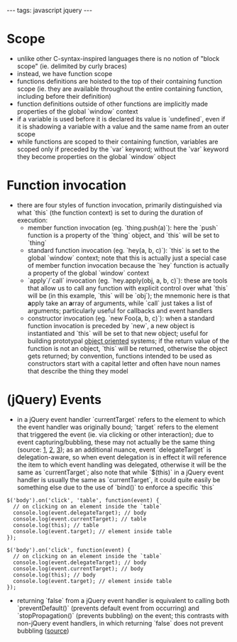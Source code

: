 ---
tags: javascript jquery
---
= Scope =

* unlike other C-syntax-inspired languages there is no notion of "block scope" (ie. delimited by curly braces)
* instead, we have function scope
* functions definitions are hoisted to the top of their containing function scope (ie. they are available throughout the entire containing function, including before their definition)
* function definitions outside of other functions are implicitly made properties of the global `window` context
* if a variable is used before it is declared its value is `undefined`, even if it is shadowing a variable with a value and the same name from an outer scope
* while functions are scoped to their containing function, variables are scoped only if preceded by the `var` keyword; without the `var` keyword they become properties on the global `window` object

= Function invocation =

* there are four styles of function invocation, primarily distinguished via what `this` (the function context) is set to during the duration of execution:
** member function invocation (eg. `thing.push(a)`): here the `push` function is a property of the `thing` object, and `this` will be set to `thing`
** standard function invocation (eg. `hey(a, b, c)`): `this` is set to the global `window` context; note that this is actually just a special case of member function invocation because the `hey` function is actually a property of the global `window` context
** `apply`/`call` invocation (eg. `hey.apply(obj, a, b, c)`): these are tools that allow us to call any function with explicit control over what `this` will be (in this example, `this` will be `obj`); the mnemonic here is that '''a'''pply take an '''a'''rray of arguments, while `call` just takes a list of arguments; particularly useful for callbacks and event handlers
** constructor invocation (eg. `new Foo(a, b, c)`): when a standard function invocation is preceded by `new`, a new object is instantiated and `this` will be set to that new object; useful for building prototypal [[object oriented]] systems; if the return value of the function is not an object, `this` will be returned, otherwise the object gets returned; by convention, functions intended to be used as constructors start with a capital letter and often have noun names that describe the thing they model

= (jQuery) Events =

* in a jQuery event handler `currentTarget` refers to the element to which the event handler was originally bound; `target` refers to the element that triggered the event (ie. via clicking or other interaction); due to event capturing/bubbling, these may not actually be the same thing (source: [http://stackoverflow.com/questions/5921413/difference-between-e-target-and-e-currenttarget 1], [http://www.quirksmode.org/js/events_order.html 2], [http://stackoverflow.com/questions/12632426/is-there-a-difference-between-e-currenttarget-and-this 3]); as an additional nuance, event `delegateTarget` is delegation-aware, so when event delegation is in effect it will reference the item to which event handling was delegated, otherwise it will be the same as `currentTarget`; also note that while `$(this)` in a jQuery event handler is usually the same as `currentTarget`, it could quite easily be something else due to the use of `bind()` to enforce a specific `this`

<pre lang="javascript">$('body').on('click', 'table', function(event) {
  // on clicking on an element inside the `table`
  console.log(event.delegateTarget); // body
  console.log(event.currentTarget); // table
  console.log(this); // table
  console.log(event.target); // element inside table
});

$('body').on('click', function(event) {
  // on clicking on an element inside the `table`
  console.log(event.delegateTarget); // body
  console.log(event.currentTarget); // body
  console.log(this); // body
  console.log(event.target); // element inside table
});</pre>

* returning `false` from a jQuery event handler is equivalent to calling both `preventDefault()` (prevents default event from occurring) and `stopPropagation()` (prevents bubbling) on the event; this contrasts with non-jQuery event handlers, in which returning `false` does not prevent bubbling ([http://stackoverflow.com/a/1357151/1626737 source])
